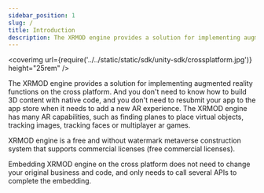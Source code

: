 ```yaml
---
sidebar_position: 1
slug: /
title: Introduction 
description: The XRMOD engine provides a solution for implementing augmented reality functions on the cross platform. And you don't need to know how to build 3D content with native code, and you don't need to resubmit your app to the app store when it needs to add a new AR experience. The XRMOD engine has many AR capabilities, such as finding planes to place virtual objects, tracking images, tracking faces or multiplayer ar games.
---
```


<coverimg url={require('../../static/static/sdk/unity-sdk/crossplatform.jpg')} height="25rem" />


The XRMOD engine provides a solution for implementing augmented reality functions on the cross platform. And you don't need to know how to build 3D content with native code, and you don't need to resubmit your app to the app store when it needs to add a new AR experience. The XRMOD engine has many AR capabilities, such as finding planes to place virtual objects, tracking images, tracking faces or multiplayer ar games.

XRMOD engine is a free and without watermark metaverse construction system that supports commercial licenses (free commercial licenses).


Embedding XRMOD engine on the cross platform does not need to change your original business and code, and only needs to call several APIs to complete the embedding.


<!--- cross平台嵌入XRMOD engine无需更改您原本的业务和代码，仅需调用若干个API即可完成嵌入。--->

